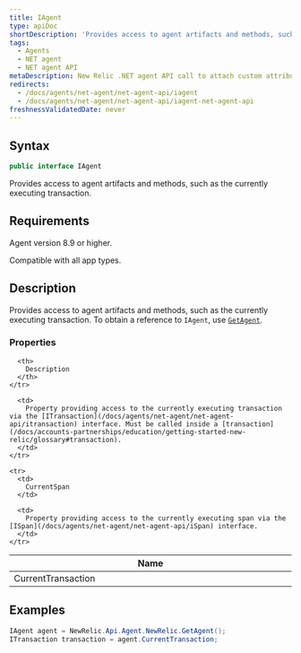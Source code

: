 ```yaml
---
title: IAgent
type: apiDoc
shortDescription: 'Provides access to agent artifacts and methods, such as the currently executing transaction.'
tags:
  - Agents
  - NET agent
  - NET agent API
metaDescription: New Relic .NET agent API call to attach custom attributes to your transaction data.
redirects:
  - /docs/agents/net-agent/net-agent-api/iagent
  - /docs/agents/net-agent/net-agent-api/iagent-net-agent-api
freshnessValidatedDate: never
---
```


## Syntax

```cs
public interface IAgent
```

Provides access to agent artifacts and methods, such as the currently executing transaction.

## Requirements

Agent version 8.9 or higher.

Compatible with all app types.

## Description

Provides access to agent artifacts and methods, such as the currently executing transaction. To obtain a reference to `IAgent`, use [`GetAgent`](/docs/agents/net-agent/net-agent-api/getagent).

### Properties

<table>
  <thead>
    <tr>
      <th width="25%">
        Name
      </th>

      <th>
        Description
      </th>
    </tr>
  </thead>

  <tbody>
    <tr>
      <td>
        CurrentTransaction
      </td>

      <td>
        Property providing access to the currently executing transaction via the [ITransaction](/docs/agents/net-agent/net-agent-api/itransaction) interface. Must be called inside a [transaction](/docs/accounts-partnerships/education/getting-started-new-relic/glossary#transaction).
      </td>
    </tr>

    <tr>
      <td>
        CurrentSpan
      </td>

      <td>
        Property providing access to the currently executing span via the [ISpan](/docs/agents/net-agent/net-agent-api/iSpan) interface.
      </td>
    </tr>
  </tbody>
</table>

## Examples

```cs
IAgent agent = NewRelic.Api.Agent.NewRelic.GetAgent();
ITransaction transaction = agent.CurrentTransaction;
```

